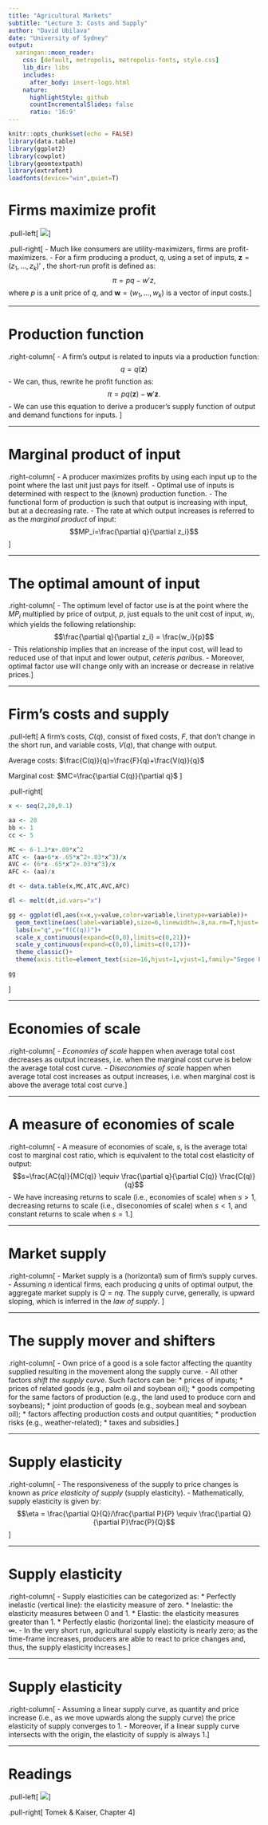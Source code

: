 ```yaml
---
title: "Agricultural Markets"
subtitle: "Lecture 3: Costs and Supply"
author: "David Ubilava"
date: "University of Sydney"
output:
  xaringan::moon_reader:
    css: [default, metropolis, metropolis-fonts, style.css]
    lib_dir: libs
    includes:
      after_body: insert-logo.html
    nature:
      highlightStyle: github
      countIncrementalSlides: false
      ratio: '16:9'
---
```



```r
knitr::opts_chunk$set(echo = FALSE)
library(data.table)
library(ggplot2)
library(cowplot)
library(geomtextpath)
library(extrafont)
loadfonts(device="win",quiet=T)
```


# Firms maximize profit

.pull-left[
![](Art/supply.png)
]

.pull-right[
- Much like consumers are utility-maximizers, firms are profit-maximizers. 
- For a firm producing a product, $q$, using a set of inputs, $\mathbf{z}=(z_1,\ldots,z_k)'$ , the short-run profit is defined as: $$\pi = pq-w'z,$$ where $p$ is a unit price of $q$, and $\mathbf{w}=(w_1,\ldots,w_k)$ is a vector of input costs.
]

---


# Production function

.right-column[
- A firm's output is related to inputs via a production function: $$q = q(\mathbf{z})$$
- We can, thus, rewrite he profit function as: $$\pi = pq(\mathbf{z})-\mathbf{w}'\mathbf{z}.$$ 
- We can use this equation to derive a producer's supply function of output and demand functions for inputs. 
<!-- The relevant supply function depends on the form of the production function, hence the form of the cost functions. -->
]


---


# Marginal product of input

.right-column[
- A producer maximizes profits by using each input up to the point where the last unit just pays for itself. 
- Optimal use of inputs is determined with respect to the (known) production function. 
- The functional form of production is such that output is increasing with input, but at a decreasing rate. 
- The rate at which output increases is referred to as the *marginal product* of input: $$MP_i=\frac{\partial q}{\partial z_i}$$
]

---


# The optimal amount of input

.right-column[
- The optimum level of factor use is at the point where the $MP_i$ multiplied by price of output, $p$, just equals to the unit cost of input, $w_i$, which yields the following relationship:$$\frac{\partial q}{\partial z_i} = \frac{w_i}{p}$$
- This relationship implies that an increase of the input cost, will lead to reduced use of that input and lower output, *ceteris paribus*. 
- Moreover, optimal factor use will change only with an increase or decrease in relative prices.
]

---

# Firm's costs and supply

.pull-left[
A firm's costs, $C(q)$, consist of fixed costs, $F$, that don't change in the short run, and variable costs, $V(q)$, that change with output.

Average costs: $\frac{C(q)}{q}=\frac{F}{q}+\frac{V(q)}{q}$

Marginal cost: $MC=\frac{\partial C(q)}{\partial q}$
]

.pull-right[
```r

x <- seq(2,20,0.1)

aa <- 20
bb <- 1
cc <- 5

MC <- 6-1.3*x+.09*x^2
ATC <- (aa+6*x-.65*x^2+.03*x^3)/x
AVC <- (6*x-.65*x^2+.03*x^3)/x
AFC <- (aa)/x

dt <- data.table(x,MC,ATC,AVC,AFC)

dl <- melt(dt,id.vars="x")

gg <- ggplot(dl,aes(x=x,y=value,color=variable,linetype=variable))+
  geom_textline(aes(label=variable),size=6,linewidth=.8,na.rm=T,hjust=.85)+
  labs(x="q",y="f(C(q))")+
  scale_x_continuous(expand=c(0,0),limits=c(0,21))+
  scale_y_continuous(expand=c(0,0),limits=c(0,17))+
  theme_classic()+
  theme(axis.title=element_text(size=16,hjust=1,vjust=1,family="Segoe Print"),axis.title.y=element_text(angle=0,family="Segoe Print"),axis.text=element_text(size=14),plot.margin = margin(1,0,0,0,"cm"),legend.position="none")

gg

```
]

---


# Economies of scale

.right-column[
- *Economies of scale* happen when average total cost decreases as output increases, i.e. when the marginal cost curve is below the average total cost curve.
- *Diseconomies of scale* happen when average total cost increases as output increases, i.e. when marginal cost is above the average total cost curve.
]

---


# A measure of economies of scale

.right-column[
- A measure of economies of scale, $s$, is the average total cost to marginal cost ratio, which is equivalent to the total cost elasticity of output: $$s=\frac{AC(q)}{MC(q)} \equiv \frac{\partial q}{\partial C(q)} \frac{C(q)}{q}$$
- We have increasing returns to scale (i.e., economies of scale) when $s>1$, decreasing returns to scale (i.e., diseconomies of scale) when $s<1$, and constant returns to scale when $s=1$.
]

---


# Market supply

.right-column[
- Market supply is a (horizontal) sum of firm's supply curves. 
- Assuming $n$ identical firms, each producing $q$ units of optimal output, the aggregate market supply is $Q = nq$. The supply curve, generally, is upward sloping, which is inferred in the *law of supply*. 
]

---


# The supply mover and shifters

.right-column[
- Own price of a good is a sole factor affecting the quantity supplied resulting in the movement along the supply curve. 
- All other factors *shift the supply curve*. Such factors can be: 
  * prices of inputs; 
  * prices of related goods (e.g., palm oil and soybean oil); 
  * goods competing for the same factors of production (e.g., the land used to produce corn and soybeans); 
  * joint production of goods (e.g., soybean meal and soybean oil); 
  * factors affecting production costs and output quantities; 
  * production risks (e.g., weather-related); 
  * taxes and subsidies.
]

---


# Supply elasticity

.right-column[
- The responsiveness of the supply to price changes is known as *price elasticity of supply* (supply elasticity). 
- Mathematically, supply elasticity is given by: $$\eta = \frac{\partial Q}{Q}/\frac{\partial P}{P} \equiv \frac{\partial Q}{\partial P}\frac{P}{Q}$$
]

---


# Supply elasticity

.right-column[
- Supply elasticities can be categorized as:
  * Perfectly inelastic (vertical line): the elasticity measure of zero. 
  * Inelastic: the elasticity measures between $0$ and $1$. 
  * Elastic: the elasticity measures greater than $1$. 
  * Perfectly elastic (horizontal line): the elasticity measure of $\infty$.
- In the very short run, agricultural supply elasticity is nearly zero; as the time-frame increases, producers are able to react to price changes and, thus, the supply elasticity increases.
]

---


# Supply elasticity

.right-column[
- Assuming a linear supply curve, as quantity and price increase (i.e., as we move upwards along the supply curve) the price elasticity of supply converges to $1$. 
- Moreover, if a linear supply curve intersects with the origin, the elasticity of supply is always $1$.
]

---


# Readings

.pull-left[
![](Art/readings.png)
]

.pull-right[
Tomek & Kaiser, Chapter 4
]

